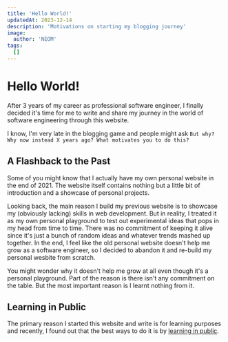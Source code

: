 ---
title: 'Hello World!'
updatedAt: 2023-12-14
description: 'Motivations on starting my blogging journey'
image:
  author: 'NEOM'
tags:
  []
---

# Hello World!

After 3 years of my career as professional software engineer, I finally decided it's time for me to write and share my journey in the world of software engineering through this website.

I know, I'm very late in the blogging game and people might ask `But why? Why now instead X years ago? What motivates you to do this?`

## A Flashback to the Past

Some of you might know that I actually have my own personal website in the end of 2021. The website itself contains nothing but a little bit of introduction and a showcase of personal projects.

Looking back, the main reason I build my previous website is to showcase my (obviously lacking) skills in web development. But in reality, I treated it as my own personal playground to test out
experimental ideas that pops in my head from time to time. There was no commitment of keeping it alive since it's just a bunch of random ideas and whatever trends mashed up together. In the end,
I feel like the old personal website doesn't help me grow as a software engineer, so I decided to abandon it and re-build my personal wesbite from scratch.

You might wonder why it doesn't help me grow at all even though it's a personal playground. Part of the reason is there isn't any commitment on the table. But the most important reason is
I learnt nothing from it.

## Learning in Public

The primary reason I started this website and write is for learning purposes and recently, I found out that the best ways to do it is by [learning in public](https://www.swyx.io/learn-in-public).






